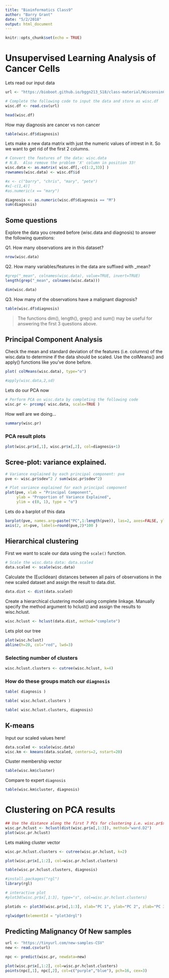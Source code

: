 ```yaml
---
title: "Bioinformatics Class9"
author: "Barry Grant"
date: "5/2/2018"
output: html_document
---
```


```r
knitr::opts_chunk$set(echo = TRUE)
```

# Unsupervised Learning Analysis of Cancer Cells

Lets read our input data 

```r
url <- "https://bioboot.github.io/bggn213_S18/class-material/WisconsinCancer.csv"

# Complete the following code to input the data and store as wisc.df
wisc.df <- read.csv(url)

head(wisc.df)
```

How may diagnosis are cancer vs non cancer

```r
table(wisc.df$diagnosis)
```

Lets make a new data matrix with just the numeric values of intrest in it. So we want to get rid of the first 2 columns.

```r
# Convert the features of the data: wisc.data
# N.B.  Also remove the problem 'X' column in position 33!
wisc.data <- as.matrix( wisc.df[,-c(1:2,33)] )
rownames(wisc.data) <- wisc.df$id

#x <- c("barry", "chris", "mary", "pete")
#x[-c(1,4)]
#as.numeric(x == "mary")

diagnosis <- as.numeric(wisc.df$diagnosis == "M")
sum(diagnosis)
```

## Some questions

Explore the data you created before (wisc.data and diagnosis) to answer the following questions:

Q1. How many observations are in this dataset?
```r
nrow(wisc.data)
```

Q2. How many variables/features in the data are suffixed with _mean?

```r
#grep("_mean", colnames(wisc.data), value=TRUE, invert=TRUE)
length(grep("_mean", colnames(wisc.data)))
```

```r
dim(wisc.data)
```

Q3. How many of the observations have a malignant diagnosis?

```r
table(wisc.df$diagnosis)
```


> The functions dim(), length(), grep() and sum() may be useful for answering the first 3 questions above.



## Principal Component Analysis 

Check the mean and standard deviation of the features (i.e. columns) of the wisc.data to determine if the data should be scaled. Use the colMeans() and apply() functions like you’ve done before.

```r

plot( colMeans(wisc.data), type="o")

#apply(wisc.data,2,sd)
```

Lets do our PCA now

```r
# Perform PCA on wisc.data by completing the following code
wisc.pr <- prcomp( wisc.data, scale=TRUE )
```

How well are we doing...

```r
summary(wisc.pr)
```

### PCA result plots

```r
plot(wisc.pr$x[,1], wisc.pr$x[,2], col=diagnosis+1)
```


## Scree-plot: variance explained.

```r
# Variance explained by each principal component: pve
pve <- wisc.pr$sdev^2 / sum(wisc.pr$sdev^2)

# Plot variance explained for each principal component
plot(pve, xlab = "Principal Component", 
     ylab = "Proportion of Variance Explained", 
     ylim = c(0, 1), type = "o")
```

Lets do a barplot of this data

```r
barplot(pve, names.arg=paste("PC",1:length(pve)), las=2, axes=FALSE, ylab="Proportion of variance" )
axis(2, at=pve, labels=round(pve,2)*100 )
```



## Hierarchical clustering

First we want to scale our data using the `scale()` function.

```r
# Scale the wisc.data data: data.scaled
data.scaled <- scale(wisc.data)
```

Calculate the (Euclidean) distances between all pairs of observations in the new scaled dataset and assign the result to data.dist.

```r
data.dist <- dist(data.scaled)
```

Create a hierarchical clustering model using complete linkage. Manually specify the method argument to hclust() and assign the results to wisc.hclust.


```r
wisc.hclust <- hclust(data.dist, method="complete")
```

Lets plot our tree

```r
plot(wisc.hclust)
abline(h=20, col="red", lwd=3)
```

### Selecting number of clusters

```r
wisc.hclust.clusters <- cutree(wisc.hclust, k=4)
```

### How do these groups match our `diagnosis`

```r
table( diagnosis )
```

```r
table( wisc.hclust.clusters )
```

```r
table( wisc.hclust.clusters, diagnosis)
```


## K-means

Input our scaled values here!

```r
data.scaled <- scale(wisc.data)
wisc.km <- kmeans(data.scaled, centers=2, nstart=20)
```

Cluster membership vector

```r
table(wisc.km$cluster)
```

Compare to expert `diagnosis`

```r
table(wisc.km$cluster, diagnosis)
```


# Clustering on PCA results

```r
## Use the distance along the first 7 PCs for clustering i.e. wisc.pr$x[, 1:7]
wisc.pr.hclust <- hclust(dist(wisc.pr$x[,1:3]), method="ward.D2")
plot(wisc.pr.hclust)
```

Lets making cluster vector

```r
wisc.pr.hclust.clusters <- cutree(wisc.pr.hclust, k=2)

plot(wisc.pr$x[,1:2], col=wisc.pr.hclust.clusters)
```

```r
table(wisc.pr.hclust.clusters, diagnosis)
```


```r
#install.packages("rgl")
library(rgl)

# interactive plot
#plot3d(wisc.pr$x[,1:3], type="s", col=wisc.pr.hclust.clusters)

plotids <- plot3d(wisc.pr$x[,1:3], xlab="PC 1", ylab="PC 2", zlab="PC 3", cex=1.5, size=1, type="s", col=diagnosis+1)

rglwidget(elementId = "plot3drgl")
```



## Predicting Malignancy Of New samples  

```r
url <- "https://tinyurl.com/new-samples-CSV"
new <- read.csv(url)
```

```r
npc <- predict(wisc.pr, newdata=new)
```

```r
plot(wisc.pr$x[,1:2], col=wisc.pr.hclust.clusters)
points(npc[,1], npc[,2], col=c("purple","blue"), pch=16, cex=3)
```



